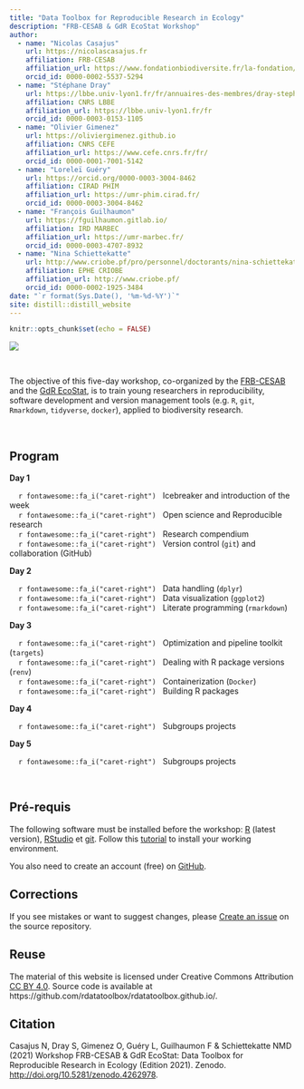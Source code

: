 ```yaml
---
title: "Data Toolbox for Reproducible Research in Ecology"
description: "FRB-CESAB & GdR EcoStat Workshop"
author:
  - name: "Nicolas Casajus"
    url: https://nicolascasajus.fr
    affiliation: FRB-CESAB
    affiliation_url: https://www.fondationbiodiversite.fr/la-fondation/le-cesab/
    orcid_id: 0000-0002-5537-5294
  - name: "Stéphane Dray"
    url: https://lbbe.univ-lyon1.fr/fr/annuaires-des-membres/dray-stephane
    affiliation: CNRS LBBE
    affiliation_url: https://lbbe.univ-lyon1.fr/fr
    orcid_id: 0000-0003-0153-1105
  - name: "Olivier Gimenez"
    url: https://oliviergimenez.github.io
    affiliation: CNRS CEFE
    affiliation_url: https://www.cefe.cnrs.fr/fr/
    orcid_id: 0000-0001-7001-5142
  - name: "Loreleï Guéry"
    url: https://orcid.org/0000-0003-3004-8462
    affiliation: CIRAD PHIM
    affiliation_url: https://umr-phim.cirad.fr/
    orcid_id: 0000-0003-3004-8462
  - name: "François Guilhaumon"
    url: https://fguilhaumon.gitlab.io/
    affiliation: IRD MARBEC
    affiliation_url: https://umr-marbec.fr/
    orcid_id: 0000-0003-4707-8932
  - name: "Nina Schiettekatte"
    url: http://www.criobe.pf/pro/personnel/doctorants/nina-schiettekatte/
    affiliation: EPHE CRIOBE
    affiliation_url: http://www.criobe.pf/
    orcid_id: 0000-0002-1925-3484
date: "`r format(Sys.Date(), '%m-%d-%Y')`"
site: distill::distill_website
---
```


```r
knitr::opts_chunk$set(echo = FALSE)
```



![](img/banner-rdatatoolbox_150dpi.png)



<br />



The objective of this five-day workshop, co-organized by the 
[FRB-CESAB](https://www.fondationbiodiversite.fr/en/about-the-foundation/le-cesab/)
and the
[GdR EcoStat](https://sites.google.com/site/gdrecostat/), 
is to train young researchers in reproducibility, software development and 
version management tools (e.g. `R`, `git`, `Rmarkdown`, `tidyverse`, `docker`), 
applied to biodiversity research.


<br />



## Program



**Day 1**

&nbsp;&nbsp;&nbsp;&nbsp;`r fontawesome::fa_i("caret-right")` &nbsp;
Icebreaker and introduction of the week
<br/>&nbsp;&nbsp;&nbsp;&nbsp;`r fontawesome::fa_i("caret-right")` &nbsp;
Open science and Reproducible research
<br/>&nbsp;&nbsp;&nbsp;&nbsp;`r fontawesome::fa_i("caret-right")` &nbsp;
Research compendium
<br/>&nbsp;&nbsp;&nbsp;&nbsp;`r fontawesome::fa_i("caret-right")` &nbsp;
Version control (`git`) and collaboration (GitHub)



**Day 2**

&nbsp;&nbsp;&nbsp;&nbsp;`r fontawesome::fa_i("caret-right")` &nbsp;
Data handling (`dplyr`)
<br/>&nbsp;&nbsp;&nbsp;&nbsp;`r fontawesome::fa_i("caret-right")` &nbsp;
Data visualization (`ggplot2`)
<br/>&nbsp;&nbsp;&nbsp;&nbsp;`r fontawesome::fa_i("caret-right")` &nbsp;
Literate programming (`rmarkdown`)



**Day 3**

&nbsp;&nbsp;&nbsp;&nbsp;`r fontawesome::fa_i("caret-right")` &nbsp;
Optimization and pipeline toolkit (`targets`)
<br/>&nbsp;&nbsp;&nbsp;&nbsp;`r fontawesome::fa_i("caret-right")` &nbsp;
Dealing with R package versions (`renv`)
<br/>&nbsp;&nbsp;&nbsp;&nbsp;`r fontawesome::fa_i("caret-right")` &nbsp;
Containerization (`Docker`)
<br/>&nbsp;&nbsp;&nbsp;&nbsp;`r fontawesome::fa_i("caret-right")` &nbsp;
Building R packages



**Day 4**

&nbsp;&nbsp;&nbsp;&nbsp;`r fontawesome::fa_i("caret-right")` &nbsp;
Subgroups projects



**Day 5**

&nbsp;&nbsp;&nbsp;&nbsp;`r fontawesome::fa_i("caret-right")` &nbsp;
Subgroups projects




<br/>



## Pré-requis


The following software must be installed before the workshop:
[R](https://cran.r-project.org/) (latest version), 
[RStudio](https://rstudio.com/products/rstudio/download/) et 
[git](https://git-scm.com/downloads).
Follow this [tutorial](instructions.html) to install your working environment.

You also need to create an account (free) on [GitHub](https://github.com/signup).



## Corrections {.appendix}


If you see mistakes or want to suggest changes, please 
[Create an issue](https://github.com/rdatatoolbox/rdatatoolbox.github.io/issues)
on the source repository.



## Reuse {.appendix}



The material of this website is licensed under Creative Commons Attribution 
[CC BY 4.0](https://creativecommons.org/licenses/by/4.0/).
Source code is available at https://github.com/rdatatoolbox/rdatatoolbox.github.io/.


## Citation {.appendix}



Casajus N, Dray S, Gimenez O, Guéry L, Guilhaumon F & Schiettekatte NMD (2021) 
Workshop FRB-CESAB & GdR EcoStat: Data Toolbox for Reproducible Research in 
Ecology (Edition 2021). 
Zenodo. <http://doi.org/10.5281/zenodo.4262978>.
